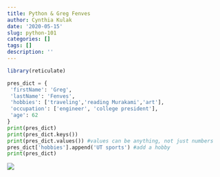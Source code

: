 ```yaml
---
title: Python & Greg Fenves
author: Cynthia Kulak
date: '2020-05-15'
slug: python-101
categories: []
tags: []
description: ''
---
```


```R
library(reticulate)
```

```python
pres_dict = {
 'firstName': 'Greg',
 'lastName': 'Fenves',
 'hobbies': ['traveling','reading Murakami','art'],
 'occupation': ['engineer', 'college president'],
 'age': 62
}
print(pres_dict)
print(pres_dict.keys())
print(pres_dict.values()) #values can be anything, not just numbers
pres_dict['hobbies'].append('UT sports') #add a hobby
print(pres_dict)
```
![](/post/2020-05-15-python-101_files/daddy fenves.jpg)

